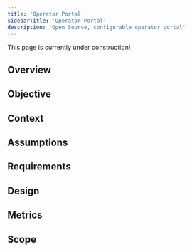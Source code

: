 ```yaml
---
title: 'Operator Portal'
sidebarTitle: 'Operator Portal'
description: 'Open Source, configurable operator portal'
---
```


<Note>
    This page is currently under construction!
</Note>

## Overview

## Objective

## Context

## Assumptions

## Requirements

## Design

## Metrics

## Scope